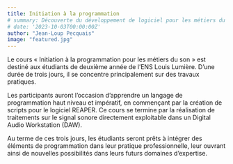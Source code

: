 ```yaml
---
title: Initiation à la programmation
# summary: Découverte du développement de logiciel pour les métiers du son, dispensé à l'ENS Louis Lumière.
# date: '2023-10-03T00:00:00Z'
author: "Jean-Loup Pecquais"
image: "featured.jpg"
---
```


Le cours « Initiation à la programmation pour les métiers du son » est destiné aux étudiants de deuxième année de l'ENS Louis Lumière. D'une durée de trois jours, il se concentre principalement sur des travaux pratiques.

Les participants auront l'occasion d'apprendre un langage de programmation haut niveau et impératif, en commençant par la création de scripts pour le logiciel REAPER. Ce cours se termine par la réalisation de traitements sur le signal sonore directement exploitable dans un Digital Audio Workstation (DAW).

Au terme de ces trois jours, les étudiants seront prêts à intégrer des éléments de programmation dans leur pratique professionnelle, leur ouvrant ainsi de nouvelles possibilités dans leurs futurs domaines d'expertise.